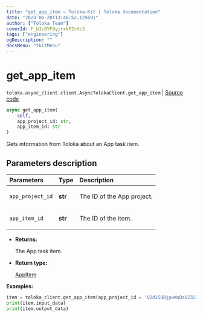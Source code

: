 ```yaml
---
title: "get_app_item — Toloka-Kit | Toloka documentation"
date: "2023-06-20T13:46:52.125691"
author: ["Toloka Team"]
coverId: F_bIcOYF9yjrxkPZrXc3
tags: ["engineering"]
ogDescription: ""
docsMenu: "tkitMenu"
---
```


# get_app_item

`toloka.async_client.client.AsyncTolokaClient.get_app_item` | [Source code](https://github.com/Toloka/toloka-kit/blob/v1.2.0/src/async_client/client.py#L0)

```python
async get_app_item(
    self,
    app_project_id: str,
    app_item_id: str
)
```

Gets information from Toloka about an App task item.

## Parameters description

| Parameters | Type | Description |
| :----------| :----| :-----------|
`app_project_id`|**str**|<p>The ID of the App project.</p>
`app_item_id`|**str**|<p>The ID of the item.</p>

* **Returns:**

  The App task item.

* **Return type:**

  [AppItem](/docs/toloka-kit/reference/toloka.client.app.AppItem)

**Examples:**

```python
item = toloka_client.get_app_item(app_project_id = 'Q2d15QBjpwWuDz8Z321g', app_item_id = 'V40aPPA2j64TORQyY54Z')
print(item.input_data)
print(item.output_data)
```